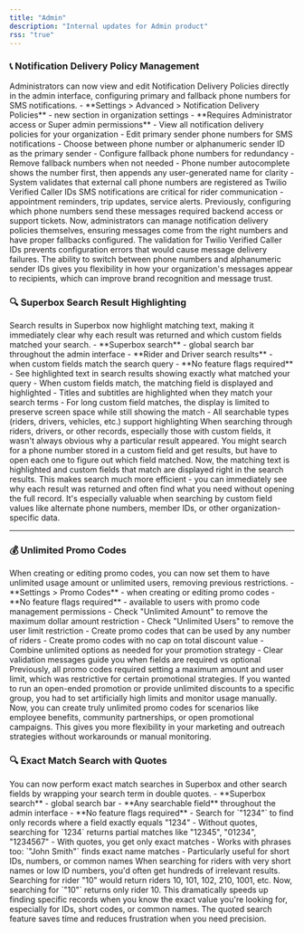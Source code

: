```yaml
---
title: "Admin"
description: "Internal updates for Admin product"
rss: "true"
---
```


<Update label="October 6, 2025" description="1 Feature Update">

### 📞 Notification Delivery Policy Management

<AccordionGroup>
<Accordion title="What's New">
Administrators can now view and edit Notification Delivery Policies directly in the admin interface, configuring primary and fallback phone numbers for SMS notifications.
</Accordion>

<Accordion title="Where You'll See It">
- **Settings > Advanced > Notification Delivery Policies** - new section in organization settings
- **Requires Administrator access or Super admin permissions**
</Accordion>

<Accordion title="What You Can Do">
- View all notification delivery policies for your organization
- Edit primary sender phone numbers for SMS notifications
- Choose between phone number or alphanumeric sender ID as the primary sender
- Configure fallback phone numbers for redundancy
- Remove fallback numbers when not needed
- Phone number autocomplete shows the number first, then appends any user-generated name for clarity
- System validates that external call phone numbers are registered as Twilio Verified Caller IDs
</Accordion>

<Accordion title="Why This Matters">
SMS notifications are critical for rider communication - appointment reminders, trip updates, service alerts. Previously, configuring which phone numbers send these messages required backend access or support tickets. Now, administrators can manage notification delivery policies themselves, ensuring messages come from the right numbers and have proper fallbacks configured. The validation for Twilio Verified Caller IDs prevents configuration errors that would cause message delivery failures. The ability to switch between phone numbers and alphanumeric sender IDs gives you flexibility in how your organization's messages appear to recipients, which can improve brand recognition and message trust.
</Accordion>
</AccordionGroup>

</Update>

<Update label="September 29, 2025" description="2 Feature Updates">

### 🔍 Superbox Search Result Highlighting

<AccordionGroup>
<Accordion title="What's New">
Search results in Superbox now highlight matching text, making it immediately clear why each result was returned and which custom fields matched your search.
</Accordion>

<Accordion title="Where You'll See It">
- **Superbox search** - global search bar throughout the admin interface
- **Rider and Driver search results** - when custom fields match the search query
- **No feature flags required**
</Accordion>

<Accordion title="What You Can Do">
- See highlighted text in search results showing exactly what matched your query
- When custom fields match, the matching field is displayed and highlighted
- Titles and subtitles are highlighted when they match your search terms
- For long custom field matches, the display is limited to preserve screen space while still showing the match
- All searchable types (riders, drivers, vehicles, etc.) support highlighting
</Accordion>

<Accordion title="Why This Matters">
When searching through riders, drivers, or other records, especially those with custom fields, it wasn't always obvious why a particular result appeared. You might search for a phone number stored in a custom field and get results, but have to open each one to figure out which field matched. Now, the matching text is highlighted and custom fields that match are displayed right in the search results. This makes search much more efficient - you can immediately see why each result was returned and often find what you need without opening the full record. It's especially valuable when searching by custom field values like alternate phone numbers, member IDs, or other organization-specific data.
</Accordion>
</AccordionGroup>

---

### 💰 Unlimited Promo Codes

<AccordionGroup>
<Accordion title="What's New">
When creating or editing promo codes, you can now set them to have unlimited usage amount or unlimited users, removing previous restrictions.
</Accordion>

<Accordion title="Where You'll See It">
- **Settings > Promo Codes** - when creating or editing promo codes
- **No feature flags required** - available to users with promo code management permissions
</Accordion>

<Accordion title="What You Can Do">
- Check "Unlimited Amount" to remove the maximum dollar amount restriction
- Check "Unlimited Users" to remove the user limit restriction
- Create promo codes that can be used by any number of riders
- Create promo codes with no cap on total discount value
- Combine unlimited options as needed for your promotion strategy
- Clear validation messages guide you when fields are required vs optional
</Accordion>

<Accordion title="Why This Matters">
Previously, all promo codes required setting a maximum amount and user limit, which was restrictive for certain promotional strategies. If you wanted to run an open-ended promotion or provide unlimited discounts to a specific group, you had to set artificially high limits and monitor usage manually. Now, you can create truly unlimited promo codes for scenarios like employee benefits, community partnerships, or open promotional campaigns. This gives you more flexibility in your marketing and outreach strategies without workarounds or manual monitoring.
</Accordion>
</AccordionGroup>

</Update>

<Update label="October 8, 2025" description="1 Feature Update">

### 🔍 Exact Match Search with Quotes

<AccordionGroup>
<Accordion title="What's New">
You can now perform exact match searches in Superbox and other search fields by wrapping your search term in double quotes.
</Accordion>

<Accordion title="Where You'll See It">
- **Superbox search** - global search bar
- **Any searchable field** throughout the admin interface
- **No feature flags required**
</Accordion>

<Accordion title="What You Can Do">
- Search for `"1234"` to find only records where a field exactly equals "1234"
- Without quotes, searching for `1234` returns partial matches like "12345", "01234", "1234567"
- With quotes, you get only exact matches
- Works with phrases too: `"John Smith"` finds exact name matches
- Particularly useful for short IDs, numbers, or common names
</Accordion>

<Accordion title="Why This Matters">
When searching for riders with very short names or low ID numbers, you'd often get hundreds of irrelevant results. Searching for rider "10" would return riders 10, 101, 102, 210, 1001, etc. Now, searching for `"10"` returns only rider 10. This dramatically speeds up finding specific records when you know the exact value you're looking for, especially for IDs, short codes, or common names. The quoted search feature saves time and reduces frustration when you need precision.
</Accordion>
</AccordionGroup>

</Update>
